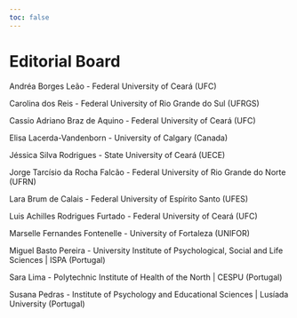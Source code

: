 ```yaml
---
toc: false
---
```


# Editorial Board

Andréa Borges Leão - Federal University of Ceará (UFC)

Carolina dos Reis - Federal University of Rio Grande do Sul (UFRGS)

Cassio Adriano Braz de Aquino - Federal University of Ceará (UFC)

Elisa Lacerda-Vandenborn - University of Calgary (Canada)

Jéssica Silva Rodrigues - State University of Ceará (UECE)

Jorge Tarcísio da Rocha Falcão - Federal University of Rio Grande do Norte (UFRN)

Lara Brum de Calais - Federal University of Espírito Santo (UFES)

Luis Achilles Rodrigues Furtado - Federal University of Ceará (UFC)

Marselle Fernandes Fontenelle - University of Fortaleza (UNIFOR)

Miguel Basto Pereira - University Institute of Psychological, Social and Life Sciences \| ISPA (Portugal)

Sara Lima - Polytechnic Institute of Health of the North \| CESPU (Portugal)

Susana Pedras - Institute of Psychology and Educational Sciences \| Lusíada University (Portugal)

